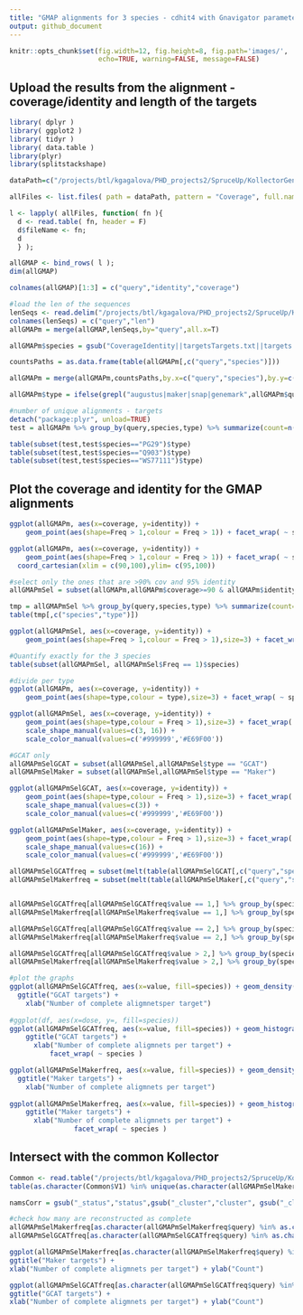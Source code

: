 ```yaml
---
title: "GMAP alignments for 3 species - cdhit4 with Gnavigator parameters GMAP"
output: github_document
---
```


```r
knitr::opts_chunk$set(fig.width=12, fig.height=8, fig.path='images/',
                      echo=TRUE, warning=FALSE, message=FALSE)
```

## Upload the results from the alignment - coverage/identity and length of the targets

```r
library( dplyr )
library( ggplot2 )
library( tidyr )
library( data.table )
library(plyr)
library(splitstackshape)

dataPath=c("/projects/btl/kgagalova/PHD_projects2/SpruceUp/KollectorGeneReconstruction3species/ComparativeAnlysis/data/GMAPcDNA_GCATgnavigator")

allFiles <- list.files( path = dataPath, pattern = "Coverage", full.names = TRUE )

l <- lapply( allFiles, function( fn ){
  d <- read.table( fn, header = F)
  d$fileName <- fn;
  d
  } );

allGMAP <- bind_rows( l );
dim(allGMAP)

colnames(allGMAP)[1:3] = c("query","identity","coverage")

#load the len of the sequences
lenSeqs <- read.delim("/projects/btl/kgagalova/PHD_projects2/SpruceUp/KollectorGeneReconstruction3species/ComparativeAnlysis/data/GMAPcDNA_GCAT/lenSeqs.txt", header=FALSE)
colnames(lenSeqs) = c("query","len")
allGMAPm = merge(allGMAP,lenSeqs,by="query",all.x=T)

allGMAPm$species = gsub("CoverageIdentity||targetsTargets.txt||targets.txt||targetsGnavigator.txt","",sapply(strsplit(allGMAPm$fileName,"/"),"[[",11))

countsPaths = as.data.frame(table(allGMAPm[,c("query","species")]))

allGMAPm = merge(allGMAPm,countsPaths,by.x=c("query","species"),by.y=c("query","species"))

allGMAPm$type = ifelse(grepl("augustus|maker|snap|genemark",allGMAPm$query), "Maker", "GCAT")#number of total alignments

#number of unique alignments - targets
detach("package:plyr", unload=TRUE) 
test = allGMAPm %>% group_by(query,species,type) %>% summarize(count=n())

table(subset(test,test$species=="PG29")$type)
table(subset(test,test$species=="Q903")$type)
table(subset(test,test$species=="WS77111")$type)
```

## Plot the coverage and identity for the GMAP alignments

```r
ggplot(allGMAPm, aes(x=coverage, y=identity)) + 
    geom_point(aes(shape=Freq > 1,colour = Freq > 1)) + facet_wrap( ~ species ) 

ggplot(allGMAPm, aes(x=coverage, y=identity)) + 
    geom_point(aes(shape=Freq > 1,colour = Freq > 1)) + facet_wrap( ~ species ) + 
  coord_cartesian(xlim = c(90,100),ylim= c(95,100))

#select only the ones that are >90% cov and 95% identity
allGMAPmSel = subset(allGMAPm,allGMAPm$coverage>=90 & allGMAPm$identity>=95)

tmp = allGMAPmSel %>% group_by(query,species,type) %>% summarize(count=n())
table(tmp[,c("species","type")])

ggplot(allGMAPmSel, aes(x=coverage, y=identity)) + 
    geom_point(aes(shape=Freq > 1,colour = Freq > 1),size=3) + facet_wrap( ~ species )

#Quantify exactly for the 3 species
table(subset(allGMAPmSel, allGMAPmSel$Freq == 1)$species)

#divide per type
ggplot(allGMAPm, aes(x=coverage, y=identity)) + 
    geom_point(aes(shape=type,colour = type),size=3) + facet_wrap( ~ species )

ggplot(allGMAPmSel, aes(x=coverage, y=identity)) + 
    geom_point(aes(shape=type,colour = Freq > 1),size=3) + facet_wrap( ~ species ) + 
    scale_shape_manual(values=c(3, 16)) + 
    scale_color_manual(values=c('#999999','#E69F00'))

#GCAT only
allGMAPmSelGCAT = subset(allGMAPmSel,allGMAPmSel$type == "GCAT")
allGMAPmSelMaker = subset(allGMAPmSel,allGMAPmSel$type == "Maker")

ggplot(allGMAPmSelGCAT, aes(x=coverage, y=identity)) + 
    geom_point(aes(shape=type,colour = Freq > 1),size=3) + facet_wrap( ~ species ) + 
    scale_shape_manual(values=c(3)) + 
    scale_color_manual(values=c('#999999','#E69F00'))

ggplot(allGMAPmSelMaker, aes(x=coverage, y=identity)) + 
    geom_point(aes(shape=type,colour = Freq > 1),size=3) + facet_wrap( ~ species ) + 
    scale_shape_manual(values=c(16)) + 
    scale_color_manual(values=c('#999999','#E69F00'))
```

```r
allGMAPmSelGCATfreq = subset(melt(table(allGMAPmSelGCAT[,c("query","species")]),id.var=query),melt(table(allGMAPmSelGCAT[,c("query","species")]),id.var=query)$value>0)
allGMAPmSelMakerfreq = subset(melt(table(allGMAPmSelMaker[,c("query","species")]),id.var=query),melt(table(allGMAPmSelMaker[,c("query","species")]),id.var=query)$value>0)


allGMAPmSelGCATfreq[allGMAPmSelGCATfreq$value == 1,] %>% group_by(species) %>% summarize(count=n())
allGMAPmSelMakerfreq[allGMAPmSelMakerfreq$value == 1,] %>% group_by(species) %>% summarize(count=n())

allGMAPmSelGCATfreq[allGMAPmSelGCATfreq$value == 2,] %>% group_by(species) %>% summarize(count=n())
allGMAPmSelMakerfreq[allGMAPmSelMakerfreq$value == 2,] %>% group_by(species) %>% summarize(count=n())

allGMAPmSelGCATfreq[allGMAPmSelGCATfreq$value > 2,] %>% group_by(species) %>% summarize(count=n())
allGMAPmSelMakerfreq[allGMAPmSelMakerfreq$value > 2,] %>% group_by(species) %>% summarize(count=n())

#plot the graphs
ggplot(allGMAPmSelGCATfreq, aes(x=value, fill=species)) + geom_density(alpha=.3) +
  ggtitle("GCAT targets") +
    xlab("Number of complete aligmnetsper target")
 
#ggplot(df, aes(x=dose, y=, fill=species)) 
ggplot(allGMAPmSelGCATfreq, aes(x=value, fill=species)) + geom_histogram(alpha=.3) +
    ggtitle("GCAT targets") +
      xlab("Number of complete aligmnets per target") + 
          facet_wrap( ~ species )

ggplot(allGMAPmSelMakerfreq, aes(x=value, fill=species)) + geom_density(alpha=.3) +
  ggtitle("Maker targets") +
    xlab("Number of complete aligmnets per target")
  
ggplot(allGMAPmSelMakerfreq, aes(x=value, fill=species)) + geom_histogram(alpha=.3) +
    ggtitle("Maker targets") +
      xlab("Number of complete aligmnets per target") + 
                facet_wrap( ~ species )
```


## Intersect with the common Kollector

```r
Common <- read.table("/projects/btl/kgagalova/PHD_projects2/SpruceUp/KollectorGeneReconstruction3species/ComparativeAnlysis/data/GMAPcDNA_GCAT/common_intersection3.txt", quote="\"", comment.char="")
table(as.character(Common$V1) %in% unique(as.character(allGMAPmSelMakerfreq$query))) 

namsCorr = gsub("_status","status",gsub("_cluster","cluster", gsub("_clone","clone", unique(as.character(Common$V1)))))

#check how many are reconstructed as complete
allGMAPmSelMakerfreq[as.character(allGMAPmSelMakerfreq$query) %in% as.character(Common$V1),] %>% group_by(species) %>% count(value)
allGMAPmSelGCATfreq[as.character(allGMAPmSelGCATfreq$query) %in% as.character(namsCorr),] %>% group_by(species) %>% count(value)

ggplot(allGMAPmSelMakerfreq[as.character(allGMAPmSelMakerfreq$query) %in% as.character(Common$V1),] %>% group_by(species) %>% count(value),aes(x=value,y=n,colour=species)) + geom_bar(stat="identity") +  facet_wrap( ~ species ) + 
ggtitle("Maker targets") +
xlab("Number of complete aligmnets per target") + ylab("Count")

ggplot(allGMAPmSelGCATfreq[as.character(allGMAPmSelGCATfreq$query) %in% as.character(namsCorr),] %>% group_by(species) %>% count(value),aes(x=value,y=n,colour=species)) + geom_bar(stat="identity") +  facet_wrap( ~ species ) + 
ggtitle("GCAT targets") +
xlab("Number of complete aligmnets per target") + ylab("Count")

```

